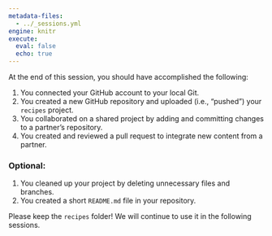 ```yaml
---
metadata-files:
  - ../_sessions.yml
engine: knitr
execute:
  eval: false
  echo: true
---
```


At the end of this session, you should have accomplished the following:

1. You connected your GitHub account to your local Git.
1. You created a new GitHub repository and uploaded (i.e., "pushed") your `recipes` project.
1. You collaborated on a shared project by adding and committing changes to a partner's repository.
1. You created and reviewed a pull request to integrate new content from a partner.

### Optional:

1. You cleaned up your project by deleting unnecessary files and branches.
1. You created a short `README.md` file in your repository.

Please keep the `recipes` folder!
We will continue to use it in the following sessions.
